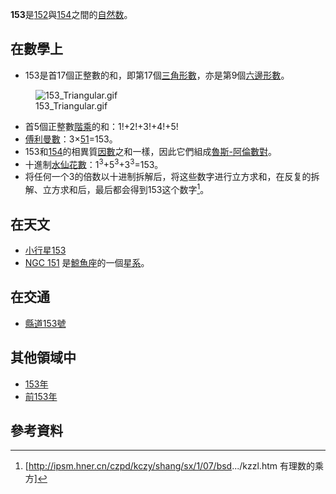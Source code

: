 {{noteTA|G1=Math}}
{{整数
| 质因数分解 = <math>3^2 \times 17</math>
| 罗马数字 = CLIII
}}
'''153'''是[[152|152]]與[[154|154]]之間的[[自然数|自然数]]。

==在數學上==
{{數字性質|use math=yes
|哈沙德數=*{{{orderstr}}}[[十进制|十进制]]的{{{property}}}，數字可被各位數字的和整除{{{releatedstr}}}。
**<math>\frac{153}{1+5+3} = 17</math>
}}
* 153是首17個正整數的和，即第17個[[三角形數|三角形數]]，亦是第9個[[六邊形數|六邊形數]]。
[[File:153_Triangular.gif|right]]
* 首5個正整數[[階乘|階乘]]的和：1!+2!+3!+4!+5!
* [[傅利曼數|傅利曼數]]：3×[[51|51]]=153。
* 153和[[154|154]]的相異質[[因數|因數]]之和一樣，因此它們組成[[魯斯-阿倫數對|魯斯-阿倫數對]]。
* 十進制[[水仙花數|水仙花數]]：1<sup>3</sup>+5<sup>3</sup>+3<sup>3</sup>=153。
* 将任何一个3的倍数以十进制拆解后，将这些数字进行立方求和，在反复的拆解、立方求和后，最后都会得到153这个数字<ref>[http://ipsm.hner.cn/czpd/kczy/shang/sx/1/07/bsd.../kzzl.htm 有理数的乘方]{{dead link|date=十一月 2017 |bot=InternetArchiveBot }}</ref>。

==在天文==
*[[小行星153|小行星153]]
*[[NGC_151|NGC 151]] 是[[鯨魚座|鯨魚座]]的一個[[星系|星系]]。
==在交通==
*[[縣道153號|縣道153號]] 
==其他領域中==
*[[153年|153年]]
*[[前153年|前153年]]

==參考資料==
{{reflist}}
{{Num-stub}}
